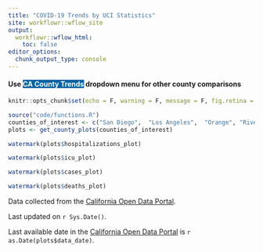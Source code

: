 ```yaml
---
title: "COVID-19 Trends by UCI Statistics"
site: workflowr::wflow_site
output:
  workflowr::wflow_html:
    toc: false
editor_options:
  chunk_output_type: console
---
```

<style type="text/css">
.main-container {
  max-width: 1200px;
  margin-left: auto;
  margin-right: auto;
}
</style>

#### Use <span style="color:#FFF; background-color: #0064A4">CA County Trends</span> dropdown menu for other county comparisons

```r
knitr::opts_chunk$set(echo = F, warning = F, message = F, fig.retina = 2)
```

```r
source("code/functions.R")
counties_of_interest <- c("San Diego",  "Los Angeles",  "Orange", "Riverside", "San Bernardino")
plots <- get_county_plots(counties_of_interest)
```

<div class = "row">
<div class = "col-md-6">
```r
watermark(plots$hospitalizations_plot)
```
</div>
<div class = "col-md-6">
```r
watermark(plots$icu_plot)
```
</div>
</div>
<div class = "row">
<div class = "col-md-6">
```r
watermark(plots$cases_plot)
```
</div>
<div class = "col-md-6">
```r
watermark(plots$deaths_plot)
```
</div>
</div>

Data collected from the [California Open Data Portal](https://data.ca.gov/group/covid-19).

Last updated on `r Sys.Date()`. 

Last available date in the [California Open Data Portal](https://data.ca.gov/group/covid-19) is `r as.Date(plots$data_date)`.

